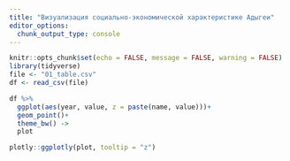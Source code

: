 ```yaml
---
title: "Визуализация социально-экономической характеристике Адыгеи"
editor_options: 
  chunk_output_type: console
---
```


```r
knitr::opts_chunk$set(echo = FALSE, message = FALSE, warning = FALSE)
library(tidyverse)
file <- "01_table.csv"
df <- read_csv(file)
```

```r
df %>% 
  ggplot(aes(year, value, z = paste(name, value)))+
  geom_point()+
  theme_bw() ->
  plot

plotly::ggplotly(plot, tooltip = "z")

```

